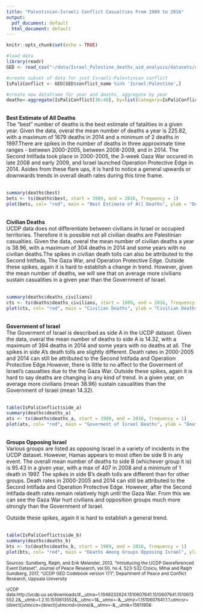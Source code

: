 ```yaml
---
title: "Palestinian-Israeli Conflict Casualties From 1989 to 2016"
output:
  pdf_document: default
  html_document: default
---
```


```r
knitr::opts_chunk$set(echo = TRUE)
```

```r
#load data
library(readr)
GED <- read_csv("~/data/Israel_Palestine_deaths_aid_analysis/datasets/ged171.csv")
```

```r
#create subset of data for just Israeli-Palestinian conflict
IsPaliConflict <- GED[GED$conflict_name %in% 'Israel:Palestine',]

#create new dataframe for year and deaths, aggregate by year
deaths<-aggregate(IsPaliConflict[36:40], by=list(Category=IsPaliConflict$year), FUN=sum)
```

<br><b>Best Estimate of All Deaths</b> <br>
The "best" number of deaths is the best estimate of fatalities in a given year. Given the data, overal the mean number of deaths a year is 225.82, with a maximum of 1679 deaths in 2014 and a minimum of 2 deaths in 1997.There are spikes in the number of deaths in three approximate time ranges - between 2000-2005, between 2008-2009, and in 2014. The Second Intifada took place in 2000-2005, the 3-week Gaza War occured in late 2008 and early 2009, and Israel launched Operation Protective Edge in 2014. Asides from these flare ups, it is hard to notice a general upwards or downwards trends in overall death rates during this time frame. <br><br>
```r
summary(deaths$best)
bets <- ts(deaths$best, start = 1989, end = 2016, frequency = 1)
plot(bets, col= "red", main = "Best Estimate of All Deaths", ylab = "Deaths")
```


<br><b>Civilian Deaths</b> <br>
UCDP data does not differentiate between civilians in Israel or occupied territories. Therefore it is possible not all civilian deaths are Palestinian casualties. Given the data, overal the mean number of civilian deaths a year is 38.96, with a maximum of 304 deaths in 2014 and some years with no civilian deaths.The spikes in civilian death tolls can also be attributed to the Second Intifada, The Gaza War, and Operation Protective Edge. Outside these spikes, again it is hard to establish a change in trend. However, given the mean number of deaths, we will see that on average more civilians sustain casualities in a given year than the Government of Israel. <br><br>
```r
summary(deaths$deaths_civilians)
cts <- ts(deaths$deaths_civilians, start = 1989, end = 2016, frequency = 1)
plot(cts, col= "red", main = "Civilian Deaths", ylab = "Civilian Deaths")
```


<br><b>Government of Israel</b><br>
The Goverment of Israel is described as side A in the UCDP dataset. Given the data, overal the mean number of deaths to side A is 14.32, with a maximum of 394 deaths in 2014 and some years with no deaths at all. The spikes in side A's death tolls are slightly different. Death rates in 2000-2005 and 2014 can still be attributed to the Second Intifada and Operation Protective Edge.However, there is little to no affect to the Goverment of Israel's casualties due to the the Gaza War. Outside these spikes, again it is hard to say deaths are changing in any kind of trend. In a given year, on average more civilians (mean 38.96) sustain casualities than the Government of Israel (mean 14.32). <br><br>
```r
table(IsPaliConflict$side_a)
summary(deaths$deaths_a)
ats <- ts(deaths$deaths_a, start = 1989, end = 2016, frequency = 1)
plot(ats, col= "red", main = "Goverment of Israel Deaths", ylab = "Deaths")
```



<br><b>Groups Opposing Israel</b> <br>
Various groups are listed as opposing Israel in a variety of incidents in the UCDP dataset. However, Hamas appears to most often be side B in any event. The overall mean number of deaths to side B (whichever group it is) is 95.43 in a given year, with a max of 407 in 2008 and a minimum of 1 death in 1997. The spikes in side B's death tolls are different than for other groups. Death rates in 2000-2005 and 2014 can still be attributed to the Second Intifada and Operation Protective Edge. However, after the Second Intifada death rates remain relatively high until the Gaza War. From this we can see the Gaza War hurt civilians and opposition groups much more strongly than the Government of Israel. 

Outside these spikes, again it is hard to establish a general trend. <br><br>
```r
table(IsPaliConflict$side_b)
summary(deaths$deaths_b)
bts <- ts(deaths$deaths_b, start = 1989, end = 2016, frequency = 1)
plot(bts, col= "red", main = "Deaths Among Groups Opposing Israel", ylab = "Deaths")
```
 



<small>Sources: 
Sundberg, Ralph, and Erik Melander, 2013, "Introducing the UCDP Georeferenced Event Dataset", Journal of Peace Research, vol.50, no.4, 523-532
Croicu, Mihai and Ralph Sundberg, 2017, "UCDP GED Codebook version 17.1", Department of Peace and Conflict Research, Uppsala University

UCDP data:http://ucdp.uu.se/downloads/#__utma=1.1048232624.1510607641.1510607641.1510613552.2&__utmb=1.2.10.1510613552&__utmc=1&__utmx=-&__utmz=1.1510607641.1.1.utmcsr=(direct)|utmccn=(direct)|utmcmd=(none)&__utmv=-&__utmk=15611958 </small>
